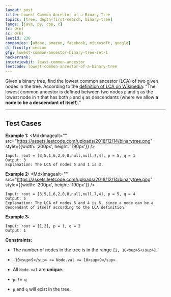 ```yaml
---
layout: post
title: Lowest Common Ancestor of a Binary Tree
topics: [tree, depth-first-search, binary-tree]
langs: [java, py, cpp, c]
tc: O(n)
sc: O(h)
leetid: 236
companies: [adobe, amazon, facebook, microsoft, google]
difficulty: medium
gfg: lowest-common-ancestor-binary-tree-set-1
hackerrank: 
interviewbit: least-common-ancestor
leetcode: lowest-common-ancestor-of-a-binary-tree
---
```

Given a binary tree, find the lowest common ancestor (LCA) of two given nodes in the tree.
According to the <a href="https://en.wikipedia.org/wiki/Lowest_common_ancestor" target="_blank">definition of LCA on Wikipedia</a>: “The lowest common ancestor is defined between two nodes `p` and `q` as the lowest node in `T` that has both `p` and `q` as descendants (where we allow <b>a node to be a descendant of itself</b>).”
 
---
## Test Cases
**Example 1:**
<MdxImagealt="" src="https://assets.leetcode.com/uploads/2018/12/14/binarytree.png" style={{width: '200px', height: '190px'}} />
```
Input: root = [3,5,1,6,2,0,8,null,null,7,4], p = 5, q = 1
Output: 3
Explanation: The LCA of nodes 5 and 1 is 3.
```
**Example 2:**
<MdxImagealt="" src="https://assets.leetcode.com/uploads/2018/12/14/binarytree.png" style={{width: '200px', height: '190px'}} />
```
Input: root = [3,5,1,6,2,0,8,null,null,7,4], p = 5, q = 4
Output: 5
Explanation: The LCA of nodes 5 and 4 is 5, since a node can be a descendant of itself according to the LCA definition.
```
**Example 3:**
```
Input: root = [1,2], p = 1, q = 2
Output: 1
```
 
**Constraints:**
	
* The number of nodes in the tree is in the range `[2, 10<sup>5</sup>]`.
	
* `-10<sup>9</sup> <= Node.val <= 10<sup>9</sup>`
	
* All `Node.val` are **unique**.
	
* `p != q`
	
* `p` and `q` will exist in the tree.

        